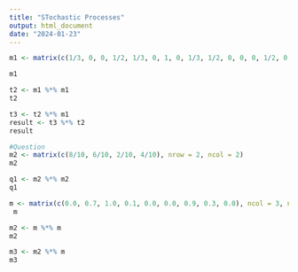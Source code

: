 ```yaml
---
title: "STochastic Processes"
output: html_document
date: "2024-01-23"
---
```


```r
m1 <- matrix(c(1/3, 0, 0, 1/2, 1/3, 0, 1, 0, 1/3, 1/2, 0, 0, 0, 1/2, 0, 1/2), nrow = 4, ncol = 4)

m1
```

```r
t2 <- m1 %*% m1
t2
```

```r
t3 <- t2 %*% m1
result <- t3 %*% t2
result
```

```r
#Question
m2 <- matrix(c(8/10, 6/10, 2/10, 4/10), nrow = 2, ncol = 2)
m2
```

```r
q1 <- m2 %*% m2
q1

```

```r
m <- matrix(c(0.0, 0.7, 1.0, 0.1, 0.0, 0.0, 0.9, 0.3, 0.0), ncol = 3, nrow = 3, dimnames = list(c('A', 'B', 'C'), c("A", "B", "C")))
 m               
```

```r
m2 <- m %*% m
m2
```

```r
m3 <- m2 %*% m
m3
```
